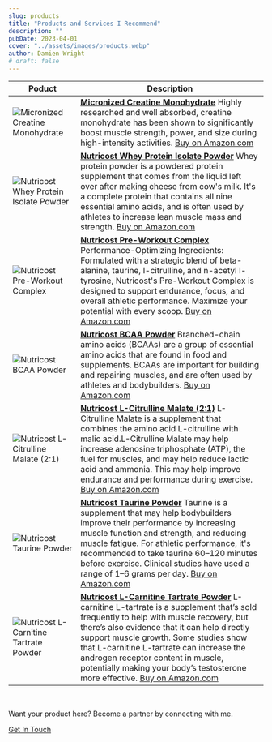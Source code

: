 ```yaml
---
slug: products
title: "Products and Services I Recommend"
description: ""
pubDate: 2023-04-01
cover: "../assets/images/products.webp"
author: Damien Wright
# draft: false
---
```


| Poduct   | Description |
| -------- | ------- |
| ![Micronized Creatine Monohydrate](https://fitstud.io/images/nutricost-creatine-monohydrate-powder.webp) | <a href="https://amzn.to/4e3SuOA" title="Micronized Creatine Monohydrate" target="_blank">**Micronized Creatine Monohydrate**</a> Highly researched and well absorbed, creatine monohydrate has been shown to significantly boost muscle strength, power, and size during high-intensity activities. <a href="https://amzn.to/4e3SuOA" title="Micronized Creatine Monohydrate" target="_blank" class="text-primary underline">Buy on Amazon.com</a> |
| ![Nutricost Whey Protein Isolate Powder](https://fitstud.io/images/nutricost-whey-protein-isolate-powder.webp)| <a href="https://amzn.to/4eroWtT" title="Nutricost Whey Protein Isolate Powder" target="_blank">**Nutricost Whey Protein Isolate Powder**</a> Whey protein powder is a powdered protein supplement that comes from the liquid left over after making cheese from cow's milk. It's a complete protein that contains all nine essential amino acids, and is often used by athletes to increase lean muscle mass and strength. <a href="https://amzn.to/4eroWtT" title="Nutricost Whey Protein Isolate Powder" target="_blank" class="text-primary underline">Buy on Amazon.com</a> |
| ![Nutricost Pre-Workout Complex](https://fitstud.io/images/nutricost-pre-workout-complex.webp) | <a href="https://amzn.to/4gvSJ6K" title="Nutricost Pre-Workout Complex" target="_blank">**Nutricost Pre-Workout Complex**</a> Performance-Optimizing Ingredients: Formulated with a strategic blend of beta-alanine, taurine, l-citrulline, and n-acetyl l-tyrosine, Nutricost's Pre-Workout Complex is designed to support endurance, focus, and overall athletic performance. Maximize your potential with every scoop. <a href="https://amzn.to/4gvSJ6K" title="Nutricost Pre-Workout Complex" target="_blank" class="text-primary underline">Buy on Amazon.com</a> |
| ![Nutricost BCAA Powder](https://fitstud.io/images/nutricost-bcaa-powder.webp) | <a href="https://amzn.to/47CeoWD" title="Nutricost BCAA Powder" target="_blank">**Nutricost BCAA Powder**</a> Branched-chain amino acids (BCAAs) are a group of essential amino acids that are found in food and supplements. BCAAs are important for building and repairing muscles, and are often used by athletes and bodybuilders. <a href="https://amzn.to/47CeoWD" title="Nutricost BCAA Powder" target="_blank" class="text-primary underline">Buy on Amazon.com</a> |
| ![Nutricost L-Citrulline Malate (2:1)](https://fitstud.io/images/nutricost-l-citrulline-malate.webp) | <a href="https://amzn.to/3MP7kfO" title="Nutricost L-Citrulline Malate" target="_blank">**Nutricost L-Citrulline Malate (2:1)**</a> L-Citrulline Malate is a supplement that combines the amino acid L-citrulline with malic acid.L-Citrulline Malate may help increase adenosine triphosphate (ATP), the fuel for muscles, and may help reduce lactic acid and ammonia. This may help improve endurance and performance during exercise. <a href="https://amzn.to/3MP7kfO" title="Nutricost L-Citrulline Malate" target="_blank" class="text-primary underline">Buy on Amazon.com</a> |
| ![Nutricost Taurine Powder](https://fitstud.io/images/nutricost-taurine-powder.webp) | <a href="https://amzn.to/3Xs6f2u" title="Nutricost Taurine Powder" target="_blank">**Nutricost Taurine Powder**</a> Taurine is a supplement that may help bodybuilders improve their performance by increasing muscle function and strength, and reducing muscle fatigue. For athletic performance, it's recommended to take taurine 60–120 minutes before exercise. Clinical studies have used a range of 1–6 grams per day. <a href="https://amzn.to/3Xs6f2u" title="Nutricost Taurine Powder" target="_blank" class="text-primary underline">Buy on Amazon.com</a> |
| ![Nutricost L-Carnitine Tartrate Powder](https://fitstud.io/images/nutricost-l-carnitine-tartrate-powder.webp) | <a href="https://amzn.to/3XHZef7" title="Nutricost L-Carnitine Tartrate Powder" target="_blank">**Nutricost L-Carnitine Tartrate Powder**</a> L-carnitine L-tartrate is a supplement that’s sold frequently to help with muscle recovery, but there’s also evidence that it can help directly support muscle growth. Some studies show that L-carnitine L-tartrate can increase the androgen receptor content in muscle, potentially making your body’s testosterone more effective. <a href="https://amzn.to/3XHZef7" title="Nutricost L-Carnitine Tartrate Powder" target="_blank" class="text-primary underline">Buy on Amazon.com</a> |

&nbsp;

Want your product here? Become a partner by connecting with me.

<a href="/contact" class="btn btn-primary py-2 mt-8">Get In Touch</a>

